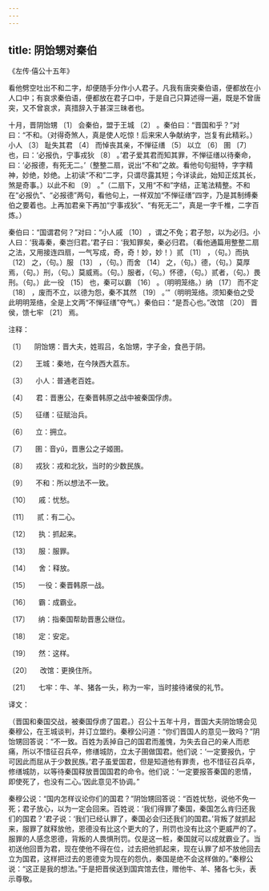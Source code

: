 ```yaml
---
---
---
```

title: 阴饴甥对秦伯
---




《左传·僖公十五年》





看他劈空吐出不和二字，却便随手分作小人君子。凡我有唐突秦伯语，便都放在小人口中；有哀求秦伯语，便都放在君子口中，于是自己只算述得一遍，既是不曾唐突，又不曾哀求，真措辞入于甚深三昧者也。





十月，晋阴饴甥 〔1〕 会秦伯，盟于王城 〔2〕 。秦伯曰：“晋国和乎？”对曰：“不和。（对得奇煞人，真是使人吃惊！后来宋人争献纳字，岂复有此精彩。）小人 〔3〕 耻失其君 〔4〕 而悼丧其亲，不惮征缮 〔5〕 以立 〔6〕 圉 〔7〕 也，曰：‘必报仇，宁事戎狄 〔8〕 。’君子爱其君而知其罪，不惮征缮以待秦命，曰：‘必报德，有死无二。’（整整二扇，说出“不和”之故。看他句句挺特，字字精神，妙绝，妙绝。上初读“不和”二字，只谓尽露其短；今详读此，始知正炫其长，煞是奇事。）以此不和 〔9〕 。”（二扇下，又用“不和”字结，正笔法精整。不和在“必报仇”、“必报德”两句，看他句上，一样双加“不惮征缮”四字，乃是其制缚秦伯之要着也。上再加君亲下再加“宁事戎狄”、“有死无二”，真是一字千椎，二字百炼。）

秦伯曰：“国谓君何？”对曰：“小人戚 〔10〕 ，谓之不免；君子恕，以为必归。小人曰：‘我毒秦，秦岂归君。’君子曰：‘我知罪矣，秦必归君。（看他通篇用整整二扇之法，又用接连四扇，一气写成，奇，奇！妙，妙！）贰 〔11〕 ，（句。）而执 〔12〕 之，（句。）服 〔13〕 ，（句。）而舍 〔14〕 之，（句。）德，（句。）莫厚焉，（句。）刑，（句。）莫威焉。（句。）服者，（句。）怀德，（句。）贰者，（句。）畏刑。（句。）此一役 〔15〕 也，秦可以霸 〔16〕 。（明明笼络。）纳 〔17〕 而不定 〔18〕 ，废而不立，以德为怨，秦不其然 〔19〕 。’”（明明笼络。须知秦伯之受此明明笼络，全是上文两“不惮征缮”夺气。）秦伯曰：“是吾心也。”改馆 〔20〕 晋侯，馈七牢 〔21〕 焉。

注释：

〔1〕 　阴饴甥：晋大夫，姓瑕吕，名饴甥，字子金，食邑于阴。

〔2〕 　王城：秦地，在今陕西大荔东。

〔3〕 　小人：普通老百姓。

〔4〕 　君：晋惠公，在秦晋韩原之战中被秦国俘虏。

〔5〕 　征缮：征赋治兵。

〔6〕 　立：拥立。

〔7〕 　圉：音yǔ，晋惠公之子姬圉。

〔8〕 　戎狄：戎和北狄，当时的少数民族。

〔9〕 　不和：所以想法不一致。

〔10〕 　戚：忧愁。

〔11〕 　贰：有二心。

〔12〕 　执：抓起来。

〔13〕 　服：服罪。

〔14〕 　舍：释放。

〔15〕 　一役：秦晋韩原一战。

〔16〕 　霸：成霸业。

〔17〕 　纳：指秦国帮助晋惠公继位。

〔18〕 　定：安定。

〔19〕 　然：这样。

〔20〕 　改馆：更换住所。

〔21〕 　七牢：牛、羊、猪各一头，称为一牢，当时接待诸侯的礼节。

译文：

（晋国和秦国交战，被秦国俘虏了国君。）召公十五年十月，晋国大夫阴饴甥会见秦穆公，在王城谈判，并订立盟约。秦穆公问道：“你们晋国人的意见一致吗？”阴饴甥回答说：“不一致。百姓为丢掉自己的国君而羞愧，为失去自己的亲人而悲痛，所以不惜征召兵卒，修缮城防，立太子圉做国君。他们说：‘一定要报仇，宁可因此而屈从于少数民族。’君子虽爱国君，但是知道他有罪责，也不惜征召兵卒，修缮城防，以等待秦国释放晋国国君的命令。他们说：‘一定要报答秦国的恩情，即使死了，也没有二心。’因此意见不协调。”

秦穆公说：“国内怎样议论你们的国君？”阴饴甥回答说：“百姓忧愁，说他不免一死；君子放心，以为一定会回来。百姓说：‘我们得罪了秦国，秦国怎么肯归还我们的国君？’君子说：‘我们已经认罪了，秦国必会归还我们的国君。’背叛了就抓起来，服罪了就释放他，恩德没有比这个更大的了，刑罚也没有比这个更威严的了。服罪的人感念恩德，背叛的人畏惧刑罚。仅是这一桩，秦国就可以成就霸业了。当初送他回晋为君，现在使他不得在位，过去把他抓起来，现在认罪了却不放他回去立为国君，这样把过去的恩德变为现在的怨仇，秦国是绝不会这样做的。”秦穆公说：“这正是我的想法。”于是把晋侯送到国宾馆去住，赠他牛、羊、猪各七头，表示尊敬。
